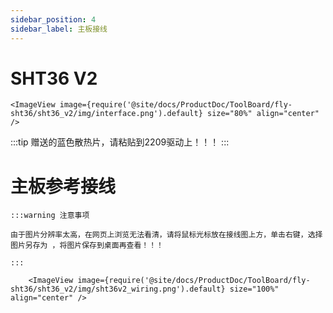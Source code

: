 ```yaml
---
sidebar_position: 4
sidebar_label: 主板接线
---
```




# SHT36 V2


    <ImageView image={require('@site/docs/ProductDoc/ToolBoard/fly-sht36/sht36_v2/img/interface.png').default} size="80%" align="center" />


:::tip
赠送的蓝色散热片，请粘贴到2209驱动上！！！
:::



# 主板参考接线

    :::warning 注意事项

    由于图片分辨率太高，在网页上浏览无法看清，请将鼠标光标放在接线图上方，单击右键，选择图片另存为 ，将图片保存到桌面再查看！！！

    :::

        <ImageView image={require('@site/docs/ProductDoc/ToolBoard/fly-sht36/sht36_v2/img/sht36v2_wiring.png').default} size="100%" align="center" />
